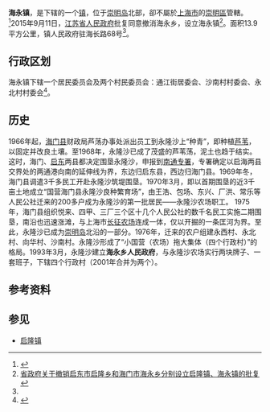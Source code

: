 {{中国乡级行政区|32/06/84/200/000}}

'''海永镇'''，是{{PRC admin/fullname|32/06/84/200/000|3}}下辖的一个[[行政建制镇|镇]]，位于[[崇明岛|崇明岛]]北部，卻不屬於[[上海市|上海市]]的[[崇明區|崇明區]]管轄。<ref>{{PRC admin/ref sgc|{{PRC admin/parent|32/06/84/200/000}}}}</ref>2015年9月11日，[[江苏省人民政府|江苏省人民政府]]批复同意撤消海永乡，设立海永镇<ref name="苏政复201592号">[http://www.jiangsu.gov.cn/jsgov/tj/bgt/201510/t20151013486149.html 省政府关于撤销启东市启隆乡和海门市海永乡分别设立启隆镇、海永镇的批复] {{webarchive|url=https://web.archive.org/web/20160816141317/http://www.jiangsu.gov.cn/jsgov/tj/bgt/201510/t20151013486149.html |date=2016-08-16 }}</ref>。面积13.9平方公里，镇人民政府驻海长路68号<ref name="苏政复201592号"></ref>。

== 行政区划 ==

海永镇下辖一个居民委员会及两个村民委员会：通江街居委会、沙南村村委会、永北村村委会<ref>{{PRC admin/ref sgc|32/06/84/200/000}}</ref>。

==历史==
1966年起，[[海门县|海门县]]财政局芦荡办事处派出员工到永隆沙上“种青”，即种植[[芦苇|芦苇]]，以固定并改良土壤。至1968年，永隆沙已成了茂盛的芦苇荡，泥土也趋于结实。这时，海门、[[启东|启东]]两县都决定围垦永隆沙，申报到[[南通专区|南通专署]]，专署确定以启海两县交界处的两通港向南的延伸线为界，东边归启东县，西边归海门县。1969年冬，海门县调遣3千多民工开赴永隆沙筑堤围垦。1970年3月，即以首期围垦的近3千亩土地成立“国营海门县永隆沙良种繁育场”，由王浩、包场、东兴、厂洪、常乐等人民公社迁来的200多户成为永隆沙的第一批居民——永隆沙农场职工。 1975年，海门县组织悦来、四甲、三厂三个区十几个人民公社的数千名民工实施二期围垦，南沿也迅速涨滩，与上海市[[长征农场|长征农场]]连成一体，仅以开掘的一条匡河为界。至此，永隆沙已成为[[崇明岛|崇明岛]]北沿的一部分。1976年，迁来的农户组建永西村、永北村、向华村、沙南村。永隆沙形成了“小国营（农场）拖大集体（四个行政村）”的格局。1993年3月，永隆沙建立'''海永乡人民政府'''，与永隆沙农场实行两块牌子、一套班子，下辖四个行政村（2001年合并为两个）。
== 参考资料 ==

{{reflist}}

==参见==
*[[启隆镇|启隆镇]]

{{PRC admin/navcat|32/06/84/200/000}}
{{江苏行政区划小作品}}